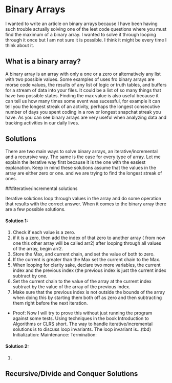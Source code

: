 # Binary Arrays
I wanted to write an article on binary arrays because I have been having such trouble actually solving one of the leet code questions where you must find the maximum of a binary array. I wanted to solve it through looping through it once but I am not sure it is possible. I think it might be every time I think about it. 

## What is a binary array?
A binary array is an array with only a one or a zero or alternatively any list with two possible values. Some examples of uses fro binary arrays are morse code values, the results of any list of logic or truth tables, and buffers for a stream of data into your files. It could be a list of so many things that have two possible states. Finding the max value is also useful because it can tell us how many times some event was sucessful, for example it can tell you the longest streak of an activity, perhaps the longest consecutive number of days you spent coding in a row or longest snapchat streak you have. As you can see binary arrays are very useful when analyzing data and tracking activities in our daily lives.

## Solutions
There are two main ways to solve binary arrays, an iterative/incremental and a recursive way. The same is the case for every type of array. Let me explain the iterative way first because it is the one with the easiest explanation. Keep in mind these solutions assume that the values in the array are either zero or one. and we are trying to find the longest streak of ones.

###iterative/incremental solutions

Iterative solutions loop through values in the array and do some operation that results with the correct answer. When it comes to the binary array there are a few possible solutions. 
#### Solution 1:
  1. Check if each value is a zero. 
  1. if it is a zero, then add the index of that zero to another array ( from now one this other array will be called arr2) after looping through all values of the array, begin arr2. 
  1. Store the Max, and current chain, and set the value of both to zero. 
  1. If the current is greater than the Max set the current chain to the Max. 
  1. When looping for clarity sake, declare two more variables, the current index and the previous index (the previous index is just the current index subtract by one. 
  1. Set the current chain to the value of the array at the current index subtract by the value of the array of the previous index.
  1. Make sure that the previous index is not outside the bounds of the array when doing this by starting them both off as zero and then subtracting them right before the next iteration.
* Proof:
Now I will try to prove this without just running the program against some tests. Using techniques in the book Introduction to Algorithms or CLRS short. The way to handle iterative/incremental solutions is to discuss loop invariants. The loop invariant is...(tbd)
Initialization:
Maintenance:
Termination:


#### Solution 2:
  1. 

## Recursive/Divide and Conquer Solutions